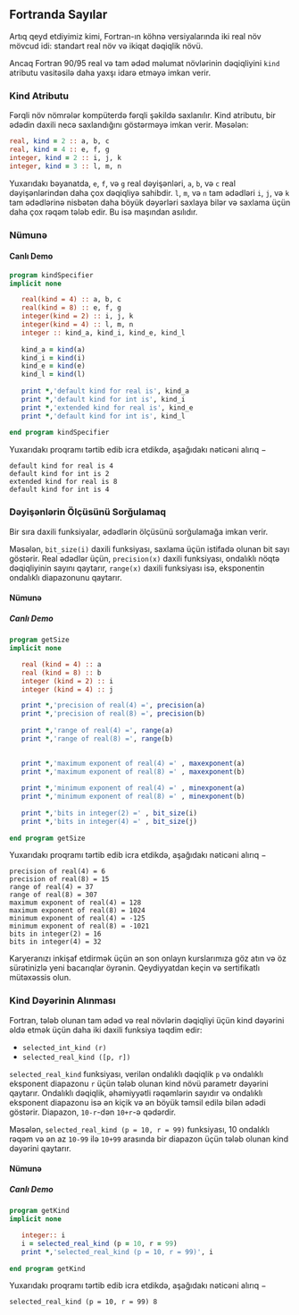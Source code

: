 ## Fortranda Sayılar

Artıq qeyd etdiyimiz kimi, Fortran-ın köhnə versiyalarında iki real növ mövcud idi: standart real növ və ikiqat dəqiqlik növü.

Ancaq Fortran 90/95 real və tam ədəd məlumat növlərinin dəqiqliyini `kind` atributu vasitəsilə daha yaxşı idarə etməyə imkan verir.

### Kind Atributu

Fərqli növ nömrələr kompüterdə fərqli şəkildə saxlanılır. Kind atributu, bir ədədin daxili necə saxlandığını göstərməyə imkan verir. Məsələn:

```fortran
real, kind = 2 :: a, b, c
real, kind = 4 :: e, f, g
integer, kind = 2 :: i, j, k
integer, kind = 3 :: l, m, n
```

Yuxarıdakı bəyanatda, `e`, `f`, və `g` real dəyişənləri, `a`, `b`, və `c` real dəyişənlərindən daha çox dəqiqliyə sahibdir. `l`, `m`, və `n` tam ədədləri `i`, `j`, və `k` tam ədədlərinə nisbətən daha böyük dəyərləri saxlaya bilər və saxlama üçün daha çox rəqəm tələb edir. Bu isə maşından asılıdır.

### Nümunə
#### Canlı Demo

```fortran
program kindSpecifier
implicit none

   real(kind = 4) :: a, b, c
   real(kind = 8) :: e, f, g
   integer(kind = 2) :: i, j, k
   integer(kind = 4) :: l, m, n
   integer :: kind_a, kind_i, kind_e, kind_l
   
   kind_a = kind(a)
   kind_i = kind(i)
   kind_e = kind(e)
   kind_l = kind(l)
   
   print *,'default kind for real is', kind_a
   print *,'default kind for int is', kind_i
   print *,'extended kind for real is', kind_e
   print *,'default kind for int is', kind_l
   
end program kindSpecifier
```

Yuxarıdakı proqramı tərtib edib icra etdikdə, aşağıdakı nəticəni alırıq −

```
default kind for real is 4
default kind for int is 2
extended kind for real is 8
default kind for int is 4
```

### Dəyişənlərin Ölçüsünü Sorğulamaq

Bir sıra daxili funksiyalar, ədədlərin ölçüsünü sorğulamağa imkan verir.

Məsələn, `bit_size(i)` daxili funksiyası, saxlama üçün istifadə olunan bit sayı göstərir. Real ədədlər üçün, `precision(x)` daxili funksiyası, ondalıklı nöqtə dəqiqliyinin sayını qaytarır, `range(x)` daxili funksiyası isə, eksponentin ondalıklı diapazonunu qaytarır.

#### Nümunə
##### Canlı Demo

```fortran
program getSize
implicit none

   real (kind = 4) :: a
   real (kind = 8) :: b
   integer (kind = 2) :: i
   integer (kind = 4) :: j

   print *,'precision of real(4) =', precision(a)
   print *,'precision of real(8) =', precision(b)
   
   print *,'range of real(4) =', range(a)
   print *,'range of real(8) =', range(b)
   

   print *,'maximum exponent of real(4) =' , maxexponent(a)
   print *,'maximum exponent of real(8) =' , maxexponent(b)
  
   print *,'minimum exponent of real(4) =' , minexponent(a)
   print *,'minimum exponent of real(8) =' , minexponent(b)
   
   print *,'bits in integer(2) =' , bit_size(i)
   print *,'bits in integer(4) =' , bit_size(j)
   
end program getSize
```

Yuxarıdakı proqramı tərtib edib icra etdikdə, aşağıdakı nəticəni alırıq −

```
precision of real(4) = 6
precision of real(8) = 15
range of real(4) = 37
range of real(8) = 307
maximum exponent of real(4) = 128
maximum exponent of real(8) = 1024
minimum exponent of real(4) = -125
minimum exponent of real(8) = -1021
bits in integer(2) = 16
bits in integer(4) = 32
```

Karyeranızı inkişaf etdirmək üçün ən son onlayn kurslarımıza göz atın və öz sürətinizlə yeni bacarıqlar öyrənin. Qeydiyyatdan keçin və sertifikatlı mütəxəssis olun.

### Kind Dəyərinin Alınması

Fortran, tələb olunan tam ədəd və real növlərin dəqiqliyi üçün kind dəyərini əldə etmək üçün daha iki daxili funksiya təqdim edir:

- `selected_int_kind (r)`
- `selected_real_kind ([p, r])`

`selected_real_kind` funksiyası, verilən ondalıklı dəqiqlik `p` və ondalıklı eksponent diapazonu `r` üçün tələb olunan kind növü parametr dəyərini qaytarır. Ondalıklı dəqiqlik, əhəmiyyətli rəqəmlərin sayıdır və ondalıklı eksponent diapazonu isə ən kiçik və ən böyük təmsil edilə bilən ədədi göstərir. Diapazon, `10-r`-dən `10+r`-ə qədərdir.

Məsələn, `selected_real_kind (p = 10, r = 99)` funksiyası, 10 ondalıklı rəqəm və ən az `10-99` ilə `10+99` arasında bir diapazon üçün tələb olunan kind dəyərini qaytarır.

#### Nümunə
##### Canlı Demo

```fortran
program getKind
implicit none

   integer:: i
   i = selected_real_kind (p = 10, r = 99) 
   print *,'selected_real_kind (p = 10, r = 99)', i
   
end program getKind
```

Yuxarıdakı proqramı tərtib edib icra etdikdə, aşağıdakı nəticəni alırıq −

```
selected_real_kind (p = 10, r = 99) 8
```